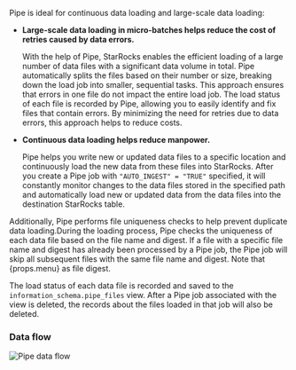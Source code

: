 ---
---

Pipe is ideal for continuous data loading and large-scale data loading:

- **Large-scale data loading in micro-batches helps reduce the cost of retries caused by data errors.**

  With the help of Pipe, StarRocks enables the efficient loading of a large number of data files with a significant data volume in total. Pipe automatically splits the files based on their number or size, breaking down the load job into smaller, sequential tasks. This approach ensures that errors in one file do not impact the entire load job. The load status of each file is recorded by Pipe, allowing you to easily identify and fix files that contain errors. By minimizing the need for retries due to data errors, this approach helps to reduce costs.

- **Continuous data loading helps reduce manpower.**

  Pipe helps you write new or updated data files to a specific location and continuously load the new data from these files into StarRocks. After you create a Pipe job with `"AUTO_INGEST" = "TRUE"` specified, it will constantly monitor changes to the data files stored in the specified path and automatically load new or updated data from the data files into the destination StarRocks table.

Additionally, Pipe performs file uniqueness checks to help prevent duplicate data loading.During the loading process, Pipe checks the uniqueness of each data file based on the file name and digest. If a file with a specific file name and digest has already been processed by a Pipe job, the Pipe job will skip all subsequent files with the same file name and digest. Note that {props.menu} as file digest.

The load status of each data file is recorded and saved to the `information_schema.pipe_files` view. After a Pipe job associated with the view is deleted, the records about the files loaded in that job will also be deleted.

### Data flow

![Pipe data flow](/_assets/pipe_data_flow.png)

